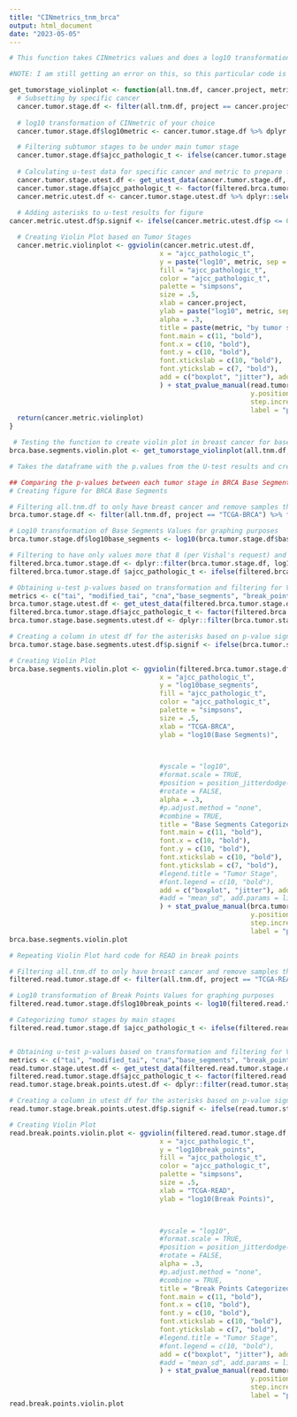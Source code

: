 ```yaml
---
title: "CINmetrics_tnm_brca"
output: html_document
date: "2023-05-05"
---
```



```r
# This function takes CINmetrics values and does a log10 transformation from the all.tnm.df and creates a strip chart categorized by tumor stage. 

#NOTE: I am still getting an error on this, so this particular code is not functional yet. There is hard code in the R chunk below of the figure I created. I am having trouble at the '# Calculating u-test data for specific cancer and metric to prepare for violin plot' part of this particular chunk. This is the error: Error in `[.data.frame`(tumor.stage.df, , j) : undefined columns selected. This error is occurring because the get_utest_data is unable to recognize the log10 column created within this function.

get_tumorstage_violinplot <- function(all.tnm.df, cancer.project, metric){
  # Subsetting by specific cancer
  cancer.tumor.stage.df <- filter(all.tnm.df, project == cancer.project) %>% filter(!(ajcc_pathologic_t %in% c("TX", "Tis", "T0")) & sample_type %in% c("Metastatic", "Primary Blood Derived Cancer", "Primary Tumor", "Recurrent Tumor", "Additional - New Primary", "Primary Blood Derived Cancer - Peripheral Blood")) %>% drop_na(ajcc_pathologic_t)
  
  # log10 transformation of CINmetric of your choice
  cancer.tumor.stage.df$log10metric <- cancer.tumor.stage.df %>% dplyr::select(metric) %>% log10()

  # Filtering subtumor stages to be under main tumor stage
  cancer.tumor.stage.df$ajcc_pathologic_t <- ifelse(cancer.tumor.stage.df$ajcc_pathologic_t %in% c("T1a", "T1a1", "T1b", "T1b2", "T1b1", "T1c"), "T1", ifelse(cancer.tumor.stage.df$ajcc_pathologic_t %in% c("T2a", "T2b", "T2c", "T2a2", "T2a1", "T2a2"), "T2", ifelse(cancer.tumor.stage.df$ajcc_pathologic_t %in% c("T3a", "T3b", "T3c"), "T3", ifelse(cancer.tumor.stage.df$ajcc_pathologic_t %in% c("T4a", "T4b", "T4c", "T4d", "T4e"), "T4", cancer.tumor.stage.df$ajcc_pathologic_t))))
  
  # Calculating u-test data for specific cancer and metric to prepare for violin plot
  cancer.tumor.stage.utest.df <- get_utest_data(cancer.tumor.stage.df, cancer.project = cancer.project, tnm.category = "tumor.stage", metrics = paste("log10metric", metric, sep = "."), file.name = paste(cancer.project, paste(metric, "tumor_stage_utest_df.csv", sep = "_"), sep = "_"))
  cancer.tumor.stage.df$ajcc_pathologic_t <- factor(filtered.brca.tumor.stage.df$ajcc_pathologic_t, levels = c("T1", "T2", "T3", "T4"))
  cancer.metric.utest.df <- cancer.tumor.stage.utest.df %>% dplyr::select(group1, group2, p) 
  
  # Adding asterisks to u-test results for figure 
cancer.metric.utest.df$p.signif <- ifelse(cancer.metric.utest.df$p <= 0.0001, paste(cancer.metric.utest.df$p,"****", sep = ""), ifelse(cancer.metric.utest.df$p <= 0.001, paste(cancer.metric.utest.df$p, "***", sep = ""), ifelse(cancer.metric.utest.df$p <= 0.01, paste(cancer.metric.utest.df$p, "**", sep = ""), ifelse(cancer.metric.utest.df$p <= 0.05, paste(cancer.metric.utest.df$p, "*",sep = ""), paste(cancer.metric.utest.df$p,"(Not Significant)", sep = " ")))))

  # Creating Violin Plot based on Tumor Stages 
  cancer.metric.violinplot <- ggviolin(cancer.metric.utest.df,
                                      x = "ajcc_pathologic_t", 
                                      y = paste("log10", metric, sep = ""),
                                      fill = "ajcc_pathologic_t", 
                                      color = "ajcc_pathologic_t", 
                                      palette = "simpsons", 
                                      size = .5, 
                                      xlab = cancer.project, 
                                      ylab = paste("log10", metric, sep = ""),
                                      alpha = .3, 
                                      title = paste(metric, "by tumor stage", sep = ""),
                                      font.main = c(11, "bold"),
                                      font.x = c(10, "bold"),
                                      font.y = c(10, "bold"),
                                      font.xtickslab = c(10, "bold"),
                                      font.ytickslab = c(7, "bold"),
                                      add = c("boxplot", "jitter"), add.params = list(size = .3, alpha = .5, fill = "white"),
                                      ) + stat_pvalue_manual(read.tumor.stage.break.points.utest.df,
                                                             y.position = 10,
                                                             step.increase = 0.1,
                                                             label = "p.signif")
  return(cancer.metric.violinplot)
}

 # Testing the function to create violin plot in breast cancer for base segments metric
brca.base.segments.violin.plot <- get_tumorstage_violinplot(all.tnm.df, cancer.project = "TCGA-BRCA", metric = "base_segments")

```



```r
# Takes the dataframe with the p.values from the U-test results and creates a violin plot to show the different CINmetric values based on tumor stage with significance shown. NOTE: This is the hard code I created and what I used to create the function above. 

## Comparing the p-values between each tumor stage in BRCA Base Segments and READ Break Points
# Creating figure for BRCA Base Segments

# Filtering all.tnm.df to only have breast cancer and remove samples that do not have the tumor stage data we are using
brca.tumor.stage.df <- filter(all.tnm.df, project == "TCGA-BRCA") %>% filter(!(ajcc_pathologic_t %in% c("TX", "Tis", "T0")) & sample_type %in% c("Metastatic", "Primary Blood Derived Cancer", "Primary Tumor", "Recurrent Tumor", "Additional - New Primary", "Primary Blood Derived Cancer - Peripheral Blood")) %>% drop_na(ajcc_pathologic_t)

# Log10 transformation of Base Segments Values for graphing purposes
brca.tumor.stage.df$log10base_segments <- log10(brca.tumor.stage.df$base_segments)

# Filtering to have only values more that 8 (per Vishal's request) and to categorize tumor stages by main stages
filtered.brca.tumor.stage.df <- dplyr::filter(brca.tumor.stage.df, log10base_segments >= 8)
filtered.brca.tumor.stage.df $ajcc_pathologic_t <- ifelse(filtered.brca.tumor.stage.df$ajcc_pathologic_t %in% c("T1a", "T1a1", "T1b", "T1b2", "T1b1", "T1c"), "T1", ifelse(filtered.brca.tumor.stage.df$ajcc_pathologic_t %in% c("T2a", "T2b", "T2c", "T2a2", "T2a1", "T2a2"), "T2", ifelse(filtered.brca.tumor.stage.df$ajcc_pathologic_t %in% c("T3a", "T3b", "T3c"), "T3", ifelse(filtered.brca.tumor.stage.df$ajcc_pathologic_t %in% c("T4a", "T4b", "T4c", "T4d", "T4e"), "T4", filtered.brca.tumor.stage.df$ajcc_pathologic_t))))

# Obtaining u-test p-values based on transformation and filtering for Violin Plot 
metrics <- c("tai", "modified_tai", "cna","base_segments", "break_points", "fga", "log10base_segments")
brca.tumor.stage.utest.df <- get_utest_data(filtered.brca.tumor.stage.df, cancer.project = "TCGA-BRCA", tnm.category = "tumor.stage", metrics)
filtered.brca.tumor.stage.df$ajcc_pathologic_t <- factor(filtered.brca.tumor.stage.df$ajcc_pathologic_t, levels = c("T1", "T2", "T3", "T4"))
brca.tumor.stage.base.segments.utest.df <- dplyr::filter(brca.tumor.stage.utest.df , (project == "TCGA-BRCA" & cin == "log10base_segments")) %>% select(group1, group2, p) 

# Creating a column in utest df for the asterisks based on p-value significance for Violin Plot figure 
brca.tumor.stage.base.segments.utest.df$p.signif <- ifelse(brca.tumor.stage.base.segments.utest.df$p <= 0.0001, paste(brca.tumor.stage.base.segments.utest.df$p,"****", sep = ""), ifelse(brca.tumor.stage.base.segments.utest.df$p <= 0.001, paste(brca.tumor.stage.base.segments.utest.df$p, "***", sep = ""), ifelse(brca.tumor.stage.base.segments.utest.df$p <= 0.01, paste(brca.tumor.stage.base.segments.utest.df$p, "**", sep = ""), ifelse(brca.tumor.stage.base.segments.utest.df$p <= 0.05, paste(brca.tumor.stage.base.segments.utest.df$p, "*",sep = ""), paste(brca.tumor.stage.base.segments.utest.df$p,"(Not Significant)", sep = " ")))))

# Creating Violin Plot
brca.base.segments.violin.plot <- ggviolin(filtered.brca.tumor.stage.df,
                                      x = "ajcc_pathologic_t", 
                                      y = "log10base_segments", 
                                      fill = "ajcc_pathologic_t", 
                                      color = "ajcc_pathologic_t", 
                                      palette = "simpsons", 
                                      size = .5, 
                                      xlab = "TCGA-BRCA", 
                                      ylab = "log10(Base Segments)",
                                      


                                      #yscale = "log10",
                                      #format.scale = TRUE,
                                      #position = position_jitterdodge(jitter.width = .7, jitter.height = .5, dodge.width = 0), 
                                      #rotate = FALSE,
                                      alpha = .3, 
                                      #p.adjust.method = "none",
                                      #combine = TRUE,
                                      title = "Base Segments Categorized by Tumor Stage (Filtered >8 log10(base_segments)",
                                      font.main = c(11, "bold"),
                                      font.x = c(10, "bold"),
                                      font.y = c(10, "bold"),
                                      font.xtickslab = c(10, "bold"),
                                      font.ytickslab = c(7, "bold"),
                                      #legend.title = "Tumor Stage",
                                      #font.legend = c(10, "bold"), 
                                      add = c("boxplot", "jitter"), add.params = list(size = .3, alpha = .5, fill = "white"),
                                      #add = "mean_sd", add.params = list(size = .5, alpha = 1, group = "ajcc_pathologic_t", color = "black")
                                      ) + stat_pvalue_manual(brca.tumor.stage.base.segments.utest.df,
                                                             y.position = 10,
                                                             step.increase = 0.1,
                                                             label = "p.signif")
brca.base.segments.violin.plot

# Repeating Violin Plot hard code for READ in break points 

# Filtering all.tnm.df to only have breast cancer and remove samples that do not have the tumor stage data we are using
filtered.read.tumor.stage.df <- filter(all.tnm.df, project == "TCGA-READ") %>% filter(!(ajcc_pathologic_t %in% c("TX", "Tis", "T0")) & sample_type %in% c("Metastatic", "Primary Blood Derived Cancer", "Primary Tumor", "Recurrent Tumor", "Additional - New Primary", "Primary Blood Derived Cancer - Peripheral Blood")) %>% drop_na(ajcc_pathologic_t)

# Log10 transformation of Break Points Values for graphing purposes
filtered.read.tumor.stage.df$log10break_points <- log10(filtered.read.tumor.stage.df$break_points)

# Categorizing tumor stages by main stages
filtered.read.tumor.stage.df $ajcc_pathologic_t <- ifelse(filtered.read.tumor.stage.df $ajcc_pathologic_t %in% c("T1a", "T1a1", "T1b", "T1b2", "T1b1", "T1c"), "T1", ifelse(filtered.read.tumor.stage.df $ajcc_pathologic_t %in% c("T2a", "T2b", "T2c", "T2a2", "T2a1", "T2a2"), "T2", ifelse(filtered.read.tumor.stage.df $ajcc_pathologic_t %in% c("T3a", "T3b", "T3c"), "T3", ifelse(filtered.read.tumor.stage.df $ajcc_pathologic_t %in% c("T4a", "T4b", "T4c", "T4d", "T4e"), "T4", filtered.read.tumor.stage.df$ajcc_pathologic_t))))


# Obtaining u-test p-values based on transformation and filtering for Violin Plot 
metrics <- c("tai", "modified_tai", "cna","base_segments", "break_points", "fga", "log10break_points")
read.tumor.stage.utest.df <- get_utest_data(filtered.read.tumor.stage.df, cancer.project = "TCGA-READ", tnm.category = "tumor.stage", metrics)
filtered.read.tumor.stage.df$ajcc_pathologic_t <- factor(filtered.read.tumor.stage.df$ajcc_pathologic_t, levels = c("T1", "T2", "T3", "T4"))
read.tumor.stage.break.points.utest.df <- dplyr::filter(read.tumor.stage.utest.df , (project == "TCGA-READ" & cin == "log10break_points")) %>% select(group1, group2, p) 

# Creating a column in utest df for the asterisks based on p-value significance for Violin Plot figure 
read.tumor.stage.break.points.utest.df$p.signif <- ifelse(read.tumor.stage.break.points.utest.df$p <= 0.0001, paste(read.tumor.stage.break.points.utest.df$p,"****", sep = ""), ifelse(read.tumor.stage.break.points.utest.df$p <= 0.001, paste(read.tumor.stage.break.points.utest.df$p, "***", sep = ""), ifelse(read.tumor.stage.break.points.utest.df$p <= 0.01, paste(read.tumor.stage.break.points.utest.df$p, "**", sep = ""), ifelse(read.tumor.stage.break.points.utest.df$p <= 0.05, paste(read.tumor.stage.break.points.utest.df$p, "*",sep = ""), paste(read.tumor.stage.break.points.utest.df$p,"(Not Significant)", sep = " ")))))

# Creating Violin Plot
read.break.points.violin.plot <- ggviolin(filtered.read.tumor.stage.df,
                                      x = "ajcc_pathologic_t", 
                                      y = "log10break_points", 
                                      fill = "ajcc_pathologic_t", 
                                      color = "ajcc_pathologic_t", 
                                      palette = "simpsons", 
                                      size = .5, 
                                      xlab = "TCGA-READ", 
                                      ylab = "log10(Break Points)",
                                      


                                      #yscale = "log10",
                                      #format.scale = TRUE,
                                      #position = position_jitterdodge(jitter.width = .7, jitter.height = .5, dodge.width = 0), 
                                      #rotate = FALSE,
                                      alpha = .3, 
                                      #p.adjust.method = "none",
                                      #combine = TRUE,
                                      title = "Break Points Categorized by Tumor Stage",
                                      font.main = c(11, "bold"),
                                      font.x = c(10, "bold"),
                                      font.y = c(10, "bold"),
                                      font.xtickslab = c(10, "bold"),
                                      font.ytickslab = c(7, "bold"),
                                      #legend.title = "Tumor Stage",
                                      #font.legend = c(10, "bold"), 
                                      add = c("boxplot", "jitter"), add.params = list(size = .3, alpha = .5, fill = "white"),
                                      #add = "mean_sd", add.params = list(size = .5, alpha = 1, group = "ajcc_pathologic_t", color = "black")
                                      ) + stat_pvalue_manual(read.tumor.stage.break.points.utest.df,
                                                             y.position = 10,
                                                             step.increase = 0.1,
                                                             label = "p.signif")
read.break.points.violin.plot





```

